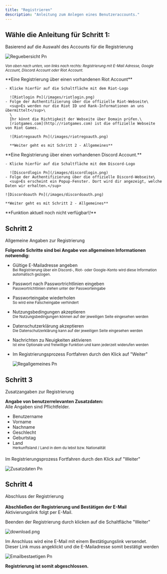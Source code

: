 ```yaml
---
title: "Registrieren"
description: "Anleitung zum Anlegen eines Benutzeraccounts."
---
```


## **Wähle die Anleitung für Schritt 1:**

Basierend auf die Auswahl des Accounts für die Registrierung

![Reguebersicht Pn](/images/reguebersicht.png)

_<sub>Von oben nach unten, von links nach rechts: Registrierung mit E-Mail Adresse, Google Account, Discord Account oder Riot Account.</sub>_

<AccordionGroup>
  <Accordion title="Registrierung über Riot Account" description="Schritt 1 - Riot Account - Login / OAuth" icon="sparkles">
    **Eine Registrierung über einen vorhandenen Riot Account**

    - Klicke hierfür auf die Schaltfläche mit dem Riot-Logo

      ![Riotlogin Pn](/images/riotlogin.png)
    - Folge der Authentifizierung über die offizielle Riot-Webseite\
      <sup>Es werden nur die Riot ID und Rank-Informationen an uns übermittelt</sup>\
      \
      Ihr könnt die Richtigkeit der Webseite über Domain prüfen.\
      [riotgames.com](http://riotgames.com) ist die offizielle Webseite von Riot Games.

      ![Riotregoauth Pn](/images/riotregoauth.png)

      **Weiter geht es mit Schritt 2 - Allgemeines**
  </Accordion>
  <Accordion title="Registrierung über Discord Account" description="Schritt 1 - Discord Account - Login / OAuth" icon="sparkles">
    **Eine Registrierung über einen vorhandenen Discord Account.**

    - Klicke hierfür auf die Schaltfläche mit dem Discord-Logo

      ![Discordlogin Pn](/images/discordlogin.png)
    - Folge der Authentifizierung über die offizielle Discord-Webseite\
      <sup>Es erscheint ein Popup-Fenster. Dort wird dir angezeigt, welche Daten wir erhalten.</sup>

    ![Discordoauth Pn](/images/discordoauth.png)

    **Weiter geht es mit Schritt 2 - Allgemeines**
  </Accordion>
  <Accordion title="Registrierung über Google Account" description="Schritt 1 - Google Account - Login / OAuth" icon="sparkles">
    **Funktion aktuell noch nicht verfügbar\!**
  </Accordion>
</AccordionGroup>

## Schritt 2

Allgemeine Angaben zur Registrierung

**Folgende Schritte sind bei Angabe von allgemeinen Informationen notwendig:**

- Gültige E-Mailadresse angeben\
  <sup>Bei Registrierung über ein Discord-, Riot- oder Google-Konto wird diese Information automatisch gezogen.</sup>
- Passwort nach Passwortrichtlinien eingeben\
  <sup>Passwortrichtlinien stehen unter der Passworteingabe</sup>
- Passworteingabe wiederholen\
  <sup>So wird eine Falscheingabe verhindert</sup>
- Nutzungsbedingungen akzeptieren \
  <sup>Die Nutzungsbedingungen können auf der jeweiligen Seite eingesehen werden</sup>
- Datenschutzerklärung akzeptieren\
  <sup>Die Datenschutzerklärung kann auf der jeweiligen Seite eingesehen werden</sup>
- Nachrichten zu Neuigkeiten aktivieren\
  <sup>Ist eine Optionale und freiwillige Funktion und kann jederzeit widerufen werden</sup>
- Im Registrierungsprozess Fortfahren durch den Klick auf "Weiter"

  ![Regallgemeines Pn](/images/regallgemeines.png)

## Schritt 3

Zusatzangaben zur Registrierung

**Angabe von benutzerrelevanten Zusatzdaten:**\
Alle Angaben sind Pflichtfelder.

- Benutzername
- Vorname
- Nachname
- Geschlecht
- Geburtstag
- Land\
  <sup>Herkunftsland / Land in dem du lebst bzw. Nationalität</sup>

Im Registrierungsprozess Fortfahren durch den Klick auf "Weiter"

![Zusatzdaten Pn](/images/zusatzdaten.png)

## **Schritt 4**

Abschluss der Registrierung\
\
**Abschließen der Registrierung und Bestätigen der E-Mail**\
Aktivierungslink folgt per E-Mail.

Beenden der Registrierung durch klicken auf die Schaltfläche "Weiter"

![download.png](/images/download.png)

Im Anschluss wird eine E-Mail mit einem Bestätigungslink versendet.\
Dieser Link muss angeklickt und die E-Mailadresse somit bestätigt werden

![Emailbestaetigen Pn](/images/emailbestaetigen.png)

**Registrierung ist somit abgeschlossen.**